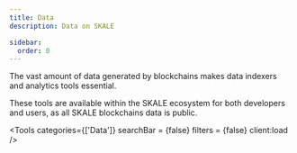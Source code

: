 ```yaml
---
title: Data
description: Data on SKALE

sidebar:
  order: 0
---
```




The vast amount of data generated by blockchains makes data indexers and analytics tools essential. 

These tools are available within the SKALE ecosystem for both developers and users, as all SKALE blockchains data is public.

<Tools 
	categories={['Data']} 
	searchBar = {false}
	filters = {false}
	client:load 
/>

